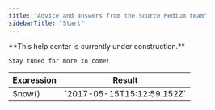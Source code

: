 ```yaml
---
title: "Advice and answers from the Source Medium team"
sidebarTitle: "Start"
---
```


<Warning>
    **This help center is currently under construction.**
    
    Stay tuned for more to come!
</Warning>

<CardGroup cols={3}>
  <Card title="Getting Started" icon="play" icontype="duotone" href="getting-started/why-source-medium">
  </Card>
  <Card title="Integration Docs" icon="link" icontype="duotone" href="integration-docs">
  </Card>
  <Card title="FAQ" icon="block-question" icontype="duotone" href="faq">
  </Card>
</CardGroup>

| Expression | Result                     |
| ---------- | -------------------------- |
| \$now()    | \`2017-05-15T15:12:59.152Z` |